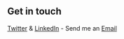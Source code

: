 ## Get in touch

[Twitter](https://twitter.com/Jonatha94034547) & [LinkedIn](https://www.linkedin.com/in/jonathan-aguero-256648137/) - Send me an [Email](mailto:aguerojonathanivan@gmail.com)